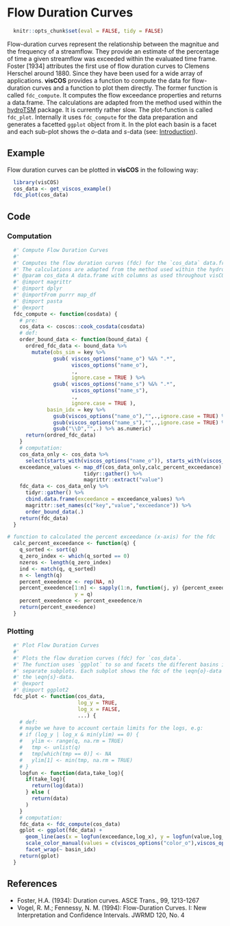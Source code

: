 # Flow Duration Curves

```r
  knitr::opts_chunk$set(eval = FALSE, tidy = FALSE)
```

Flow-duration curves represent the relationship between the magnitue and the
frequency of a streamflow. They provide an estimate of the percentage of time
a given streamflow was exceeded within the evaluated time frame. Foster [1934]
attributes the first use of flow duration curves to Clemens Herschel around 1880.
Since they have been used for a wide array of applications.
**visCOS** provides a function to compute the data for flow-duration curves and
a function to plot them directly.
The former function is called `fdc_compute`. It computes the flow exceedance
properties and returns a data.frame. The calculations are adapted from the
method used within the [hydroTSM](https://CRAN.R-project.org/package=hydroTSM)
package. It is currently rather slow.
The plot-function is called `fdc_plot`. Internally it uses `fdc_compute` for the
data preparation and generates a facetted `ggplot` object from it. In the plot
each basin is a facet and each sub-plot shows the $o$-data and $s$-data (see:
[Introduction](Introduction.html)).

## Example
Flow duration curves can be plotted in **visCOS** in the following way:
```r
  library(visCOS)
  cos_data <- get_viscos_example()
  fdc_plot(cos_data)
```

## Code
### Computation
```r
  #' Compute Flow Duration Curves
  #'
  #' Computes the flow duration curves (fdc) for the `cos_data` data.frame.
  #' The calculations are adapted from the method used within the hydroTSM package.
  #' @param cos_data A data.frame with columns as used throughout visCOS
  #' @import magrittr
  #' @import dplyr
  #' @importFrom purrr map_df
  #' @import pasta
  #' @export
  fdc_compute <- function(cosdata) {
    # pre:
    cos_data <- coscos::cook_cosdata(cosdata)
    # def:
    order_bound_data <- function(bound_data) {
      ordred_fdc_data <- bound_data %>% 
        mutate(obs_sim = key %>%
               gsub( viscos_options("name_o") %&% ".*",
                     viscos_options("name_o"),
                     .,
                     ignore.case = TRUE ) %>%
               gsub( viscos_options("name_s") %&% ".*",
                     viscos_options("name_s"),
                     .,
                     ignore.case = TRUE ),
             basin_idx = key %>%
               gsub(viscos_options("name_o"),"",.,ignore.case = TRUE) %>%
               gsub(viscos_options("name_s"),"",.,ignore.case = TRUE) %>%
               gsub("\\D","",.) %>% as.numeric)
      return(ordred_fdc_data)
    }
    # computation:
    cos_data_only <- cos_data %>%
      select(starts_with(viscos_options("name_o")), starts_with(viscos_options("name_s")))
    exceedance_values <- map_df(cos_data_only,calc_percent_exceedance) %>%
                         tidyr::gather() %>%
                         magrittr::extract("value")
    fdc_data <- cos_data_only %>% 
      tidyr::gather() %>%
      cbind.data.frame(exceedance = exceedance_values) %>%
      magrittr::set_names(c("key","value","exceedance")) %>%
      order_bound_data(.)
    return(fdc_data)
  }
```

```r
# function to calculated the percent exceedance (x-axis) for the fdc
  calc_percent_exceedance <- function(q) {
    q_sorted <- sort(q)
    q_zero_index <- which(q_sorted == 0)
    nzeros <- length(q_zero_index)
    ind <- match(q, q_sorted)
    n <- length(q)
    percent_exeedence <- rep(NA, n)
    percent_exeedence[1:n] <- sapply(1:n, function(j, y) {percent_exeedence[j] <- length(which(y >= y[j]))},
                      y = q)
    percent_exeedence <- percent_exeedence/n
    return(percent_exeedence)
  }
```

### Plotting
```r
  #' Plot Flow Duration Curves
  #'
  #' Plots the flow duration curves (fdc) for `cos_data`.
  #' The function uses `ggplot` to so and facets the different basins into
  #' separate subplots. Each subplot shows the fdc of the \eqn{o}-data and
  #' the \eqn{s}-data.
  #' @export
  #' @import ggplot2
  fdc_plot <- function(cos_data,
                       log_y = TRUE,
                       log_x = FALSE,
                       ...) {
    # def:
    # maybe we have to account certain limits for the logs, e.g: 
    # if (log_y | log_x & min(ylim) == 0) {
    #   ylim <- range(q, na.rm = TRUE)
    #   tmp <- unlist(q)
    #   tmp[which(tmp == 0)] <- NA
    #   ylim[1] <- min(tmp, na.rm = TRUE)
    # }
    logfun <- function(data,take_log){
      if(take_log){
        return(log(data))
      } else (
        return(data)
      )
    }
    # computation:
    fdc_data <- fdc_compute(cos_data)
    gplot <- ggplot(fdc_data) + 
      geom_line(aes(x = logfun(exceedance,log_x), y = logfun(value,log_y), color = obs_sim)) +
      scale_color_manual(values = c(viscos_options("color_o"),viscos_options("color_s"))) +
      facet_wrap(~ basin_idx)
    return(gplot)
  }
```

## References
- Foster, H.A. (1934): Duration curves. ASCE Trans., 99, 1213-1267
- Vogel, R. M.; Fennessy, N. M. (1994): Flow-Duration Curves. I: New Interpretation
and Confidence Intervals. JWRMD 120, No. 4
